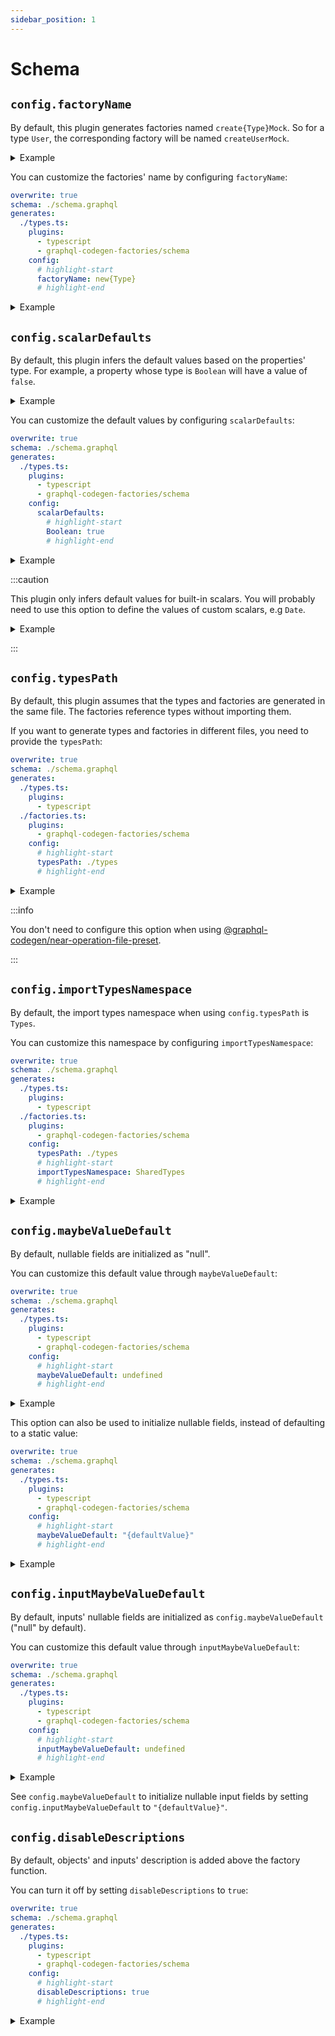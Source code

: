 ```yaml
---
sidebar_position: 1
---
```


# Schema

## `config.factoryName`

By default, this plugin generates factories named `create{Type}Mock`.
So for a type `User`, the corresponding factory will be named `createUserMock`.

<details>
<summary>Example</summary>

<div className="codeBlocks">

```graphql title="schema.graphql"
type User {
  id: ID!
  username: String!
}
```

```typescript title="types.ts"
// highlight-start
export function createUserMock(props: Partial<User>): User {
  // highlight-end
  return {
    id: "",
    username: "",
    ...props,
  };
}
```

</div>

</details>

You can customize the factories' name by configuring `factoryName`:

```yml title="codegen.yml"
overwrite: true
schema: ./schema.graphql
generates:
  ./types.ts:
    plugins:
      - typescript
      - graphql-codegen-factories/schema
    config:
      # highlight-start
      factoryName: new{Type}
      # highlight-end
```

<details>
<summary>Example</summary>

<div className="codeBlocks">

```graphql title="schema.graphql"
type User {
  id: ID!
  username: String!
}
```

```typescript title="types.ts"
// highlight-start
export function newUser(props: Partial<User>): User {
  // highlight-end
  return {
    id: "",
    username: "",
    ...props,
  };
}
```

</div>

</details>

## `config.scalarDefaults`

By default, this plugin infers the default values based on the properties' type.
For example, a property whose type is `Boolean` will have a value of `false`.

<details>
<summary>Example</summary>

<div className="codeBlocks">

```graphql title="schema.graphql"
type User {
  isAdmin: Boolean!
}
```

```typescript title="types.ts"
export function createUserMock(props: Partial<User>): User {
  return {
    // highlight-start
    isAdmin: false,
    // highlight-end
    ...props,
  };
}
```

</div>

</details>

You can customize the default values by configuring `scalarDefaults`:

```yml title="codegen.yml"
overwrite: true
schema: ./schema.graphql
generates:
  ./types.ts:
    plugins:
      - typescript
      - graphql-codegen-factories/schema
    config:
      scalarDefaults:
        # highlight-start
        Boolean: true
        # highlight-end
```

<details>
<summary>Example</summary>

<div className="codeBlocks">

```graphql title="schema.graphql"
type User {
  isAdmin: Boolean!
}
```

```typescript title="types.ts"
export function createUserMock(props: Partial<User>): User {
  return {
    // highlight-start
    isAdmin: true,
    // highlight-end
    ...props,
  };
}
```

</div>

</details>

:::caution

This plugin only infers default values for built-in scalars.
You will probably need to use this option to define the values of custom scalars, e.g `Date`.

<details>
<summary>Example</summary>

```yml title="codegen.yml"
overwrite: true
schema: ./schema.graphql
generates:
  ./types.ts:
    plugins:
      - typescript
      - graphql-codegen-factories/schema
    config:
      scalarDefaults:
        # highlight-start
        Date: new Date()
        # highlight-end
```

<div className="codeBlocks">

```graphql title="schema.graphql"
scalar Date

type User {
  createdAt: Date!
}
```

```typescript title="types.ts"
export function createUserMock(props: Partial<User>): User {
  return {
    // highlight-start
    createdAt: new Date(),
    // highlight-end
    ...props,
  };
}
```

</div>

</details>

:::

## `config.typesPath`

By default, this plugin assumes that the types and factories are generated in the same file.
The factories reference types without importing them.

If you want to generate types and factories in different files, you need to provide the `typesPath`:

```yml title="codegen.yml"
overwrite: true
schema: ./schema.graphql
generates:
  ./types.ts:
    plugins:
      - typescript
  ./factories.ts:
    plugins:
      - graphql-codegen-factories/schema
    config:
      # highlight-start
      typesPath: ./types
      # highlight-end
```

<details>
<summary>Example</summary>
<div className="codeBlocks">

```graphql title="schema.graphql"
type User {
  id: ID!
  username: String!
}
```

```typescript title="factories.ts"
// highlight-start
import * as Types from "./types";
// highlight-end

export function createUserMock(props: Partial<Types.User>): Types.User {
  return {
    id: "",
    username: "",
    ...props,
  };
}
```

</div>

</details>

:::info

You don't need to configure this option when using [@graphql-codegen/near-operation-file-preset](https://www.graphql-code-generator.com/plugins/near-operation-file-preset).

:::

## `config.importTypesNamespace`

By default, the import types namespace when using `config.typesPath` is `Types`.

You can customize this namespace by configuring `importTypesNamespace`:

```yml
overwrite: true
schema: ./schema.graphql
generates:
  ./types.ts:
    plugins:
      - typescript
  ./factories.ts:
    plugins:
      - graphql-codegen-factories/schema
    config:
      typesPath: ./types
      # highlight-start
      importTypesNamespace: SharedTypes
      # highlight-end
```

<details>
<summary>Example</summary>
<div className="codeBlocks">

```graphql title="schema.graphql"
type User {
  id: ID!
  username: String!
}
```

```typescript title="factories.ts"
// highlight-start
import * as SharedTypes from "./types";
// highlight-end

export function createUserMock(
  props: Partial<SharedTypes.User>,
): SharedTypes.User {
  return {
    id: "",
    username: "",
    ...props,
  };
}
```

</div>

</details>

## `config.maybeValueDefault`

By default, nullable fields are initialized as "null".

You can customize this default value through `maybeValueDefault`:

```yml
overwrite: true
schema: ./schema.graphql
generates:
  ./types.ts:
    plugins:
      - typescript
      - graphql-codegen-factories/schema
    config:
      # highlight-start
      maybeValueDefault: undefined
      # highlight-end
```

<details>
<summary>Example</summary>

<div className="codeBlocks">

```graphql title="schema.graphql"
type Post {
  title: String
}

input PostInput {
  title: String
}
```

```typescript title="types.ts"
export function createPost(props: Partial<Post> = {}): Post {
  return {
    // highlight-start
    title: undefined,
    // highlight-end
    ...props,
  };
}

export function createPostInputMock(props: Partial<PostInput> = {}): PostInput {
  return {
    // highlight-start
    title: undefined,
    // highlight-end
    ...props,
  };
}
```

</div>
</details>

This option can also be used to initialize nullable fields, instead of defaulting to a static value:

```yml
overwrite: true
schema: ./schema.graphql
generates:
  ./types.ts:
    plugins:
      - typescript
      - graphql-codegen-factories/schema
    config:
      # highlight-start
      maybeValueDefault: "{defaultValue}"
      # highlight-end
```

<details>
<summary>Example</summary>

<div className="codeBlocks">

```graphql title="schema.graphql"
type Post {
  author: PostAuthor
}

type PostAuthor {
  username: String
}
```

```typescript title="types.ts"
export function createPost(props: Partial<Post> = {}): Post {
  return {
    // highlight-start
    author: createPostAuthor(),
    // highlight-end
    ...props,
  };
}

export function createPostAuthor(props: Partial<PostAuthor> = {}): Post {
  return {
    // highlight-start
    username: "",
    // highlight-end
    ...props,
  };
}
```

</div>
</details>

## `config.inputMaybeValueDefault`

By default, inputs' nullable fields are initialized as `config.maybeValueDefault` ("null" by default).

You can customize this default value through `inputMaybeValueDefault`:

```yml
overwrite: true
schema: ./schema.graphql
generates:
  ./types.ts:
    plugins:
      - typescript
      - graphql-codegen-factories/schema
    config:
      # highlight-start
      inputMaybeValueDefault: undefined
      # highlight-end
```

<details>
<summary>Example</summary>

<div className="codeBlocks">

```graphql title="schema.graphql"
input PostInput {
  title: String
}
```

```typescript title="types.ts"
export function createPostInputMock(props: Partial<PostInput> = {}): PostInput {
  return {
    // highlight-start
    title: undefined,
    // highlight-end
    ...props,
  };
}
```

</div>
</details>

See `config.maybeValueDefault` to initialize nullable input fields by setting `config.inputMaybeValueDefault` to `"{defaultValue}"`.

## `config.disableDescriptions`

By default, objects' and inputs' description is added above the factory function.

You can turn it off by setting `disableDescriptions` to `true`:

```yml
overwrite: true
schema: ./schema.graphql
generates:
  ./types.ts:
    plugins:
      - typescript
      - graphql-codegen-factories/schema
    config:
      # highlight-start
      disableDescriptions: true
      # highlight-end
```

<details>
<summary>Example</summary>

<div className="codeBlocks">

```graphql title="schema.graphql"
"""
Description of a Post object.
"""
type Post {
  title: String
}
```

```typescript title="types.ts"
export function createPostInputMock(props: Partial<PostInput> = {}): PostInput {
  return {
    title: undefined,
    ...props,
  };
}
```

</div>
</details>
